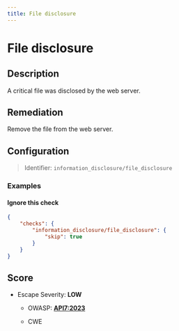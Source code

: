 ```yaml
---
title: File disclosure
---
```


# File disclosure

## Description

A critical file was disclosed by the web server.


## Remediation

Remove the file from the web server.



## Configuration

> Identifier: `information_disclosure/file_disclosure`



### Examples



#### Ignore this check

```json
{
    "checks": {
        "information_disclosure/file_disclosure": {
            "skip": true
        }
    }
}
```




## Score

- Escape Severity: **<span className="low-severity">LOW</span>**
  - OWASP: **[API7:2023](https://github.com/OWASP/API-Security/blob/master/editions/2023/en/0xa7-server-side-request-forgery.md)**
  
  - CWE
  
  
  






